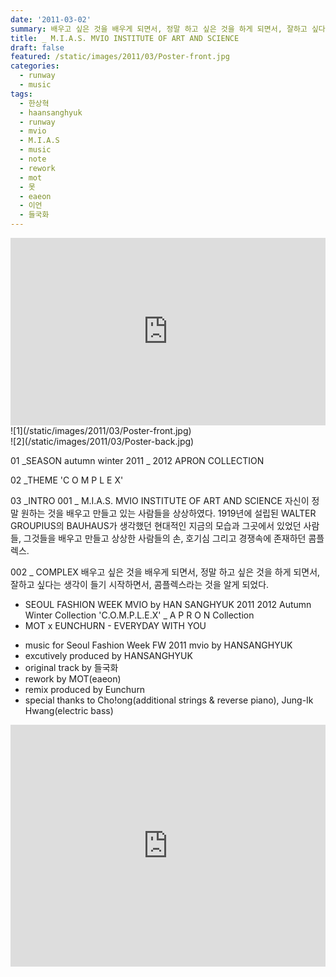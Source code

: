 ```yaml
---
date: '2011-03-02'
summary: 배우고 싶은 것을 배우게 되면서, 정말 하고 싶은 것을 하게 되면서, 잘하고 싶다는 생각이 들기 시작하면서, 콤플렉스라는 것을 알게 되었다.
title: _ M.I.A.S. MVIO INSTITUTE OF ART AND SCIENCE
draft: false
featured: /static/images/2011/03/Poster-front.jpg
categories:
  - runway
  - music
tags:
  - 한상혁
  - haansanghyuk
  - runway
  - mvio
  - M.I.A.S
  - music
  - note
  - rework
  - mot
  - 못
  - eaeon
  - 이언
  - 들국화
---
```


<iframe
  width="100%"
  height="300"
  scrolling="no"
  frameBorder="no"
  src="https://w.soundcloud.com/player/?url=https%3A//api.soundcloud.com/tracks/12767324&amp;color=%23ff5500&amp;auto_play=false&amp;hide_related=false&amp;show_comments=true&amp;show_user=true&amp;show_reposts=false&amp;show_teaser=true&amp;visual=true"
></iframe>

<div className="container flex justify-center">![1](/static/images/2011/03/Poster-front.jpg)</div>
<div className="container flex justify-center">![2](/static/images/2011/03/Poster-back.jpg)</div>

01 _SEASON autumn winter 2011 _ 2012 APRON COLLECTION

02 \_THEME 'C O M P L E X'

03 _INTRO 001 _ M.I.A.S. MVIO INSTITUTE OF ART AND SCIENCE
자신이 정말 원하는 것을 배우고 만들고 있는
사람들을 상상하였다.
1919년에 설립된 WALTER GROUPIUS의 BAUHAUS가 생각했던
현대적인 지금의 모습과 그곳에서 있었던 사람들,
그것들을 배우고 만들고 상상한 사람들의 손, 호기심
그리고 경쟁속에 존재하던 콤플렉스.

002 \_ COMPLEX
배우고 싶은 것을 배우게 되면서,
정말 하고 싶은 것을 하게 되면서,
잘하고 싶다는 생각이 들기 시작하면서,
콤플렉스라는 것을 알게 되었다.

- SEOUL FASHION WEEK MVIO by HAN SANGHYUK 2011 2012 Autumn Winter Collection 'C.O.M.P.L.E.X' \_ A P R O N Collection
- MOT x EUNCHURN - EVERYDAY WITH YOU

* music for Seoul Fashion Week FW 2011 mvio by HANSANGHYUK
* excutively produced by HANSANGHYUK
* original track by 들국화
* rework by MOT(eaeon)
* remix produced by Eunchurn
* special thanks to Cho!ong(additional strings & reverse piano), Jung-Ik Hwang(electric bass)

<div className="aspect-ratio container flex justify-center">
  <iframe
    title="vimeo-player"
    src="https://player.vimeo.com/video/34571889?h=1aec803164"
    width="100%"
    height="387"
    frameBorder="0"
    allowFullScreen
  ></iframe>
</div>

